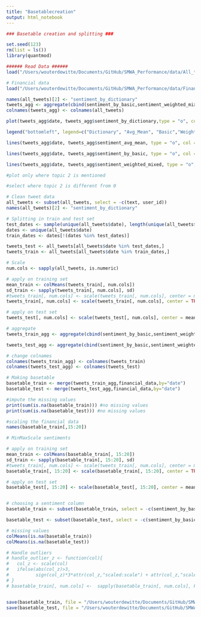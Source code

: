 ```yaml
---
title: "Basetablecreation"
output: html_notebook
---
```



```r
### Basetable creation and splitting ###

set.seed(123)
rm(list = ls())
library(quantmod)

###### Read Data ######
load("/Users/wouterdewitte/Documents/GitHub/SMWA_Performance/data/All_tweets_all_features.RData")
```

```r
# Financial data
load("/Users/wouterdewitte/Documents/GitHub/SMWA_Performance/data/Financial_Data.RData")
```


```r
names(all_tweets)[2] <- "sentiment_by_dictionary"
tweets_agg <- aggregate(cbind(sentiment_by_basic,sentiment_weighted_mixed,sentiment_avg_mean, tweets_train$sentiment_by_dictionary,Topic_1,Topic_2) ~ all_tweets$date, all_tweets, mean)
colnames(tweets_agg) <- colnames(all_tweets)

plot(tweets_agg$date, tweets_agg$sentiment_by_dictionary,type = "o", col = "red", xlab = "Date", ylab = "Average Sentiment per Hour", main = "Sentiment", ylim = c(-1.1,1.1))

legend("bottomleft", legend=c("Dictionary", "Avg_Mean", "Basic","Weighted_mixed"), col=c("red", "blue", "green", "orange"), lty=1, cex=0.8)

lines(tweets_agg$date, tweets_agg$sentiment_avg_mean, type = "o", col = "blue")

lines(tweets_agg$date, tweets_agg$sentiment_by_basic, type = "o", col = "green")

lines(tweets_agg$date, tweets_agg$sentiment_weighted_mixed, type = "o", col = "orange")

```

```r
#plot only where topic 2 is mentioned 

#select where topic 2 is different from 0 


```

```r
# Clean tweet data
all_tweets <- subset(all_tweets, select = -c(text, user_id))
names(all_tweets)[2] <- "sentiment_by_dictionary"

# Splitting in train and test set
test_dates <- sample(unique(all_tweets$date), length(unique(all_tweets$date))*0.2)
dates <- unique(all_tweets$date)
train_dates <- dates[!(dates %in% test_dates)]

tweets_test <- all_tweets[all_tweets$date %in% test_dates,]
tweets_train <- all_tweets[all_tweets$date %in% train_dates,]

# Scale 
num.cols <- sapply(all_tweets, is.numeric)

# apply on training set
mean_train <- colMeans(tweets_train[, num.cols])
sd_train <- sapply(tweets_train[, num.cols], sd)
#tweets_train[, num.cols] <- scale(tweets_train[, num.cols], center = mean_train, scale = sd_train)
tweets_train[, num.cols] <- scale(tweets_train[, num.cols], center = TRUE, scale = TRUE)

# apply on test set
tweets_test[, num.cols] <- scale(tweets_test[, num.cols], center = mean_train, scale = sd_train)


```





```r
# aggregate
tweets_train_agg <- aggregate(cbind(sentiment_by_basic,sentiment_weighted_mixed,sentiment_avg_mean, tweets_train$sentiment_by_dictionary,Topic_1,Topic_2) ~ tweets_train$date, tweets_train, mean)

tweets_test_agg <- aggregate(cbind(sentiment_by_basic,sentiment_weighted_mixed,sentiment_avg_mean,sentiment_by_dictionary,Topic_1,Topic_2) ~ tweets_test$date, tweets_test, mean)

# change colnames
colnames(tweets_train_agg) <- colnames(tweets_train)
colnames(tweets_test_agg) <- colnames(tweets_test)
```



```r
# Making basetable
basetable_train <- merge(tweets_train_agg,financial_data,by="date")
basetable_test <- merge(tweets_test_agg,financial_data,by="date")
```

```r
#impute the missing values  
print(sum(is.na(basetable_train))) #no missing values
print(sum(is.na(basetable_test))) #no missing values


```






```r
#scaling the financial data 
names(basetable_train[,15:20])

# MinMaxScale sentiments

# apply on training set
mean_train <- colMeans(basetable_train[, 15:20])
sd_train <- sapply(basetable_train[, 15:20], sd)
#tweets_train[, num.cols] <- scale(tweets_train[, num.cols], center = mean_train, scale = sd_train)
basetable_train[, 15:20] <- scale(basetable_train[, 15:20], center = TRUE, scale = TRUE)

# apply on test set
basetable_test[, 15:20] <- scale(basetable_test[, 15:20], center = mean_train, scale = sd_train)


```

```r


```



```r
# choosing a sentiment column
basetable_train <- subset(basetable_train, select = -c(sentiment_by_basic,sentiment_weighted_mixed,sentiment_avg_mean))

basetable_test <- subset(basetable_test, select = -c(sentiment_by_basic,sentiment_weighted_mixed,sentiment_avg_mean))
```

```r
# missing values
colMeans(is.na(basetable_train))
colMeans(is.na(basetable_test))

# Handle outliers
# handle_outlier_z <- function(col){
#   col_z <- scale(col)
#   ifelse(abs(col_z)>3,
#          sign(col_z)*3*attr(col_z,"scaled:scale") + attr(col_z,"scaled:center"), col)
# }
# basetable_train[, num.cols] <-  sapply(basetable_train[, num.cols], FUN = handle_outlier_z)
```

```r


```

```r
save(basetable_train, file = "/Users/wouterdewitte/Documents/GitHub/SMWA_Performance/data/basetable_train.RData")
save(basetable_test, file = "/Users/wouterdewitte/Documents/GitHub/SMWA_Performance/data/basetable_test.RData")
```




